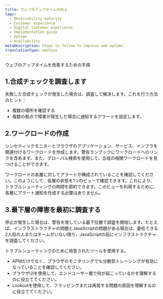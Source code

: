 ```yaml
---
title: ウェブのアップタイムの向上
tags:
  - Observability maturity
  - Customer experience
  - Digital customer experience
  - Implementation guide
  - Uptime
  - Availability
metaDescription: Steps to follow to improve web uptime.
translationType: machine
---
```


ウェブのアップタイムを改善するための手順

## 1.合成チェックを調査します

失敗した合成チェックが発生した場合は、調査して解決します。これを行う方法のヒント：

* 複数の場所を確認する
* 複数の拠点で障害が発生した場合に通知するアラートを設定します。

## 2.ワークロードの作成

シンセティックモニターとブラウザのアプリケーション、サービス、インフラを関連付けるワークロードを作成します。警告ランブックにワークロードへのリンクを含めます。また、グローバル検索を使用して、合成の相関ワークロードを見つけることができます。

ワークロードの各層に対してアラートが構成されていることを確認してください。このようにして、各層の状態を1つのビューで確認できます。これにより、トラブルシューティングの時間を節約できます。このビューを利用するために、各層にアラート通知を作成する必要はありません。

## 3.最下層の障害を最初に調査する

停止が発生した場合は、警告を発している最下位層で調査を開始します。たとえば、インフラストラクチャの問題とJavaScriptの問題がある場合は、委任できる2人目の人またはチームがいない限り、JavaScriptの前にインフラストラクチャを調査してください。

トラブルシューティングのために用意されたツールを使用する。

* APMだけでなく、ブラウザのモニタリングでも分散型トレーシングが有効になっていることを確認してください。
* ブラウザUIを使用して、エンドユーザー層で何が起こっているかを理解するのに役立ててください。
* Lookoutを使用して、フラッピングまたは再発する問題の原因を理解するのに役立ててください。